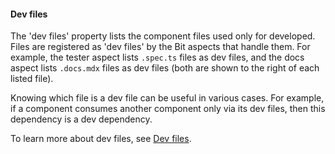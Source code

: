 #### Dev files

The 'dev files' property lists the component files used only for developed. Files are registered as 'dev files' by the Bit aspects that handle them.
For example, the tester aspect lists `.spec.ts` files as dev files, and the docs aspect lists `.docs.mdx` files as dev files (both are shown to the right of each listed file).

Knowing which file is a dev file can be useful in various cases. For example, if a component consumes another component only via its dev files, then this dependency is a dev dependency.

To learn more about dev files, see [Dev files](https://bit.dev/docs/components/structure/dev-files).
